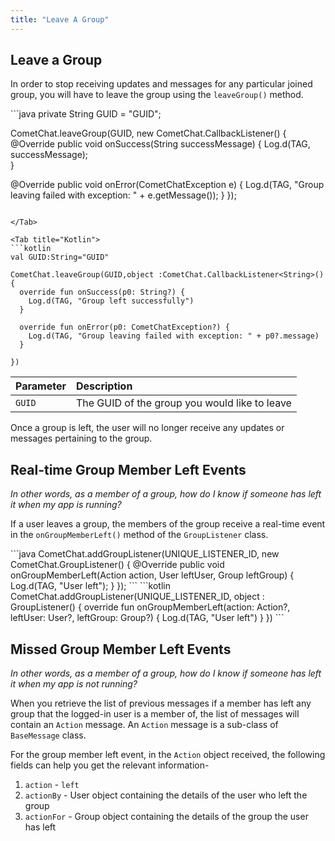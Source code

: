 ```yaml
---
title: "Leave A Group"
---
```




## Leave a Group

In order to stop receiving updates and messages for any particular joined group, you will have to leave the group using the `leaveGroup()` method.

<Tabs>
<Tab title="Java">
```java
private String GUID = "GUID";

CometChat.leaveGroup(GUID, new CometChat.CallbackListener<String>() {
  @Override
  public void onSuccess(String successMessage) {
    Log.d(TAG, successMessage);        
  }

  @Override
  public void onError(CometChatException e) {
    Log.d(TAG, "Group leaving failed with exception: " + e.getMessage());
  }
});
```

</Tab>

<Tab title="Kotlin">
```kotlin
val GUID:String="GUID"

CometChat.leaveGroup(GUID,object :CometChat.CallbackListener<String>(){
  override fun onSuccess(p0: String?) {
    Log.d(TAG, "Group left successfully")
  }
  
  override fun onError(p0: CometChatException?) {
    Log.d(TAG, "Group leaving failed with exception: " + p0?.message)
  }

})
```

</Tab>

</Tabs>

| Parameter | Description                                   |
| :--------- | :--------------------------------------------- |
| `GUID`    | The GUID of the group you would like to leave |

Once a group is left, the user will no longer receive any updates or messages pertaining to the group.

## Real-time Group Member Left Events

*In other words, as a member of a group, how do I know if someone has left it when my app is running?*

If a user leaves a group, the members of the group receive a real-time event in the `onGroupMemberLeft()` method of the `GroupListener` class.

<Tabs>
<Tab title="Java">
```java
CometChat.addGroupListener(UNIQUE_LISTENER_ID, new CometChat.GroupListener() {
  @Override
  public void onGroupMemberLeft(Action action, User leftUser, Group leftGroup) {
    Log.d(TAG, "User left");
  }
});
```

</Tab>

<Tab title="Kotlin">
```kotlin
CometChat.addGroupListener(UNIQUE_LISTENER_ID, object : GroupListener() {
  override fun onGroupMemberLeft(action: Action?, leftUser: User?, leftGroup: Group?) {
    Log.d(TAG, "User left")
  }
})
```

</Tab>

</Tabs>

## Missed Group Member Left Events

*In other words, as a member of a group, how do I know if someone has left it when my app is not running?*

When you retrieve the list of previous messages if a member has left any group that the logged-in user is a member of, the list of messages will contain an `Action` message. An `Action` message is a sub-class of `BaseMessage` class.

For the group member left event, in the `Action` object received, the following fields can help you get the relevant information-

1. `action` - `left`
2. `actionBy` - User object containing the details of the user who left the group
3. `actionFor` - Group object containing the details of the group the user has left
